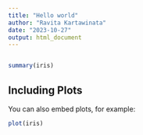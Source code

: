 ```yaml
---
title: "Hello world"
author: "Ravita Kartawinata"
date: "2023-10-27"
output: html_document
---
```


```r
```


```r
summary(iris)
```

## Including Plots

You can also embed plots, for example:

```r
plot(iris)
```
